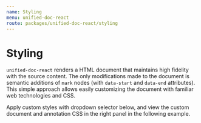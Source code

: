```yaml
---
name: Styling
menu: unified-doc-react
route: packages/unified-doc-react/styling
---
```



# Styling

`unified-doc-react` renders a HTML document that maintains high fidelity with the source content.  The only modifications made to the document is semantic additions of `mark` nodes (with `data-start` and `data-end` attributes).  This simple approach allows easily customizing the document with familiar web technologies and CSS.

Apply custom styles with dropdown selector below, and view the custom document and annotation CSS in the right panel in the following example.

<ExampleStyling />
